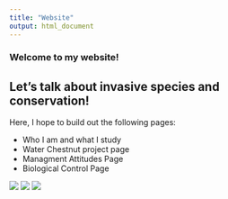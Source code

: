 ```yaml
---
title: "Website"
output: html_document
---
```


### Welcome to my website! 
## Let's talk about invasive species and conservation! 

Here, I hope to build out the following pages:

* Who I am and what I study
* Water Chestnut project page
* Managment Attitudes Page
* Biological Control Page

![](Photos/Standing.in.Trapa.jpg)
![](Photos/GB.on.Trapa.jpg)
![](Photos/GN.laying.eggs.jpg)


